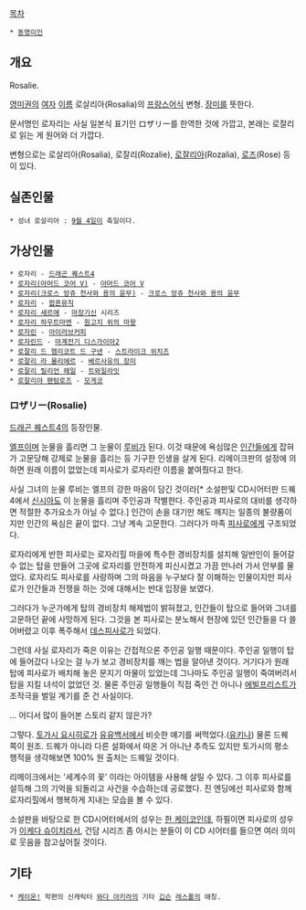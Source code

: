 [[목차]]
 * [[동명이인]]

== 개요 ==
Rosalie. 

[[영어|영미권]]의 [[여자]] [[이름]] 로살리아(Rosalia)의 [[프랑스어]]식 변형. [[장미#s-1|장미]]를 뜻한다.

문서명인 로자리는 사실 일본식 표기인 ロザリー를 한역한 것에 가깝고, 본래는 로잘리로 읽는 게 원어와 더 가깝다.

변형으로는 로살리아(Rosalia), 로잘리(Rozalie), [[로자리아|로잘리아]](Rozalia), [[로즈#s-1|로즈]](Rose) 등이 있다.

== 실존인물 == 
 * 성녀 로살리아 : [[9월 4일]]이 축일이다.

== 가상인물 ==
 * 로자리 - [[드래곤 퀘스트4]]
 * [[로자리(아머드 코어 V)]] - [[아머드 코어 V]]
 * [[로자리(크로스 앙쥬 천사와 용의 윤무)]] - [[크로스 앙쥬 천사와 용의 윤무]]
 * [[팝픈뮤직/캐릭터#s-16|로자리]] - [[팝픈뮤직]]
 * [[로자리 세르에]] - [[마장기신]] 시리즈
 * [[로자리 하우트마엔]] - [[원고지 위의 마왕]]
 * [[아이러브커피#s-3.3|로자린]] - [[아이러브커피]]
 * [[로자린드]] - [[마계전기 디스가이아2]]
 * [[로잘리 드 헴리코트 드 구넨]] - [[스트라이크 위치즈]]
 * [[로잘리 라 몰리에르]] - [[베르사유의 장미#s-2|베르사유의 장미]]
 * [[로잘리 헤일|로잘리 릴리언 헤일]] - [[트와일라잇(소설)|트와일라잇]]
 * [[모게코/캐릭터 일람#s-2.5|로잘리야 팬텀로즈]] - [[모게코]]

=== ロザリー(Rosalie)  ===
[[드래곤 퀘스트4]]의 등장인물.

[[엘프]]이며 눈물을 흘리면 그 눈물이 [[루비#s-1|루비]]가 된다. 이것 때문에 욕심많은 [[인간]]들에게 잡혀가 고문당해 강제로 눈물을 흘리는 등 기구한 인생을 살게 된다. 리메이크판의 설정에 의하면 원래 이름이 없었는데 피사로가 로자리란 이름을 붙여줬다고 한다.

사실 그녀의 눈물 루비는 엘프의 강한 마음이 담긴 것이라[* 소설판및 CD시어터판 드퀘4에서 [[신시아(드래곤 퀘스트4)|신시아]]도 이 눈물을 흘리며 주인공과 작별한다. 주인공과 피사로의 대비를 생각하면 적절한 추가요소가 아닐 수 없다.] 인간이 손을 대기만 해도 깨지는 일종의 불량품이지만 인간의 욕심은 끝이 없다. 그냥 계속 고문한다. 그러다가 마족 [[피사로]]에게 구조되었다.

로자리에게 반한 피사로는 로자리힐 마을에 특수한 경비장치를 설치해 일반인이 들어갈 수 없는 탑을 만들어 그곳에 로자리를 안전하게 피신시켰고 가끔 만나러 가서 안부를 물었다. 로자리도 피사로를 사랑하며 그의 마음을 누구보다 잘 이해하는 인물이지만 피사로가 인간들과 전쟁을 하는 것에 대해서는 반대 입장을 보였다.

그러다가 누군가에게 탑의 경비장치 해제법이 밝혀졌고, 인간들이 탑으로 들어와 그녀를 고문하던 끝에 사망하게 된다. 그것을 본 피사로는 분노해서 현장에 있던 인간들을 다 쓸어버렸고 이후 폭주해서 [[데스피사로]]가 되었다.

그런데 사실 로자리가 죽은 이유는 간접적으론 주인공 일행 때문이다. 주인공 일행이 탑에 들어갔다 나오는 걸 누가 보고 경비장치를 깨는 법을 알아낸 것이다. 거기다가 원래 탑에 피사로가 배치해 놓은 문지기 마물이 있었는데 그나마도 주인공 일행이 죽여버려서 탑을 지킬 녀석이 없었던 것. 물론 주인공 일행들이 직접 죽인 건 아니나 [[에빌프리스트]]가 조작극을 벌일 계기를 준 건 사실이다.

... 어디서 많이 들어본 스토리 같지 않은가?

그렇다. [[토가시 요시히로]]가 [[유유백서]]에서 비슷한 얘기를 써먹었다.([[유키나]]) 물론 드퀘 쪽이 원조. 드퀘가 아니라 다른 설화에서 따온 거 아니냔 추측도 있지만 토가시의 평소 행적을 생각해보면 100% 원 출처는 드퀘일 것이다.

리메이크에서는 '세계수의 꽃' 이라는 아이템을 사용해 살릴 수 있다. 그 이후 피사로를 설득해 그의 기억을 되돌리고 사건을 수습하는데 공로했다. 진 엔딩에선 피사로와 함께 로자리힐에서 행복하게 지내는 모습을 볼 수 있다.

소설판을 바탕으로 한 CD시어터에서의 성우는 [[한 케이코]]인데, 하필이면 피사로의 성우가 [[이케다 슈이치]]라서, 건담 시리즈 좀 아시는 분들이 이 CD 시어터를 들으면 여러 의미로 웃음을 참고싶어질 것이다.

== 기타 ==
 * [[케이온!]] 학편의 신캐릭터 [[와다 아키라]]의 기타 [[깁슨]] [[레스폴]]의 애칭.
